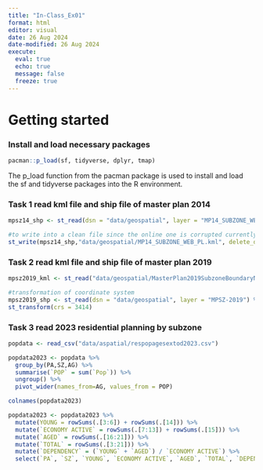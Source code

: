 ```yaml
---
title: "In-Class_Ex01"
format: html
editor: visual
date: 26 Aug 2024
date-modified: 26 Aug 2024 
execute: 
  eval: true
  echo: true
  message: false
  freeze: true
---
```


# Getting started

### Install and load necessary packages

```r
pacman::p_load(sf, tidyverse, dplyr, tmap)

```

The p_load function from the pacman package is used to install and load the sf and tidyverse packages into the R environment.

### Task 1 read kml file and ship file of master plan 2014 

```r
mpsz14_shp <- st_read(dsn = "data/geospatial", layer = "MP14_SUBZONE_WEB_PL")
```

```r
#to write into a clean file since the online one is corrupted currently
st_write(mpsz14_shp,"data/geospatial/MP14_SUBZONE_WEB_PL.kml", delete_dsn=TRUE)
```

### Task 2 read kml file and ship file of master plan 2019

```r
mpsz2019_kml <- st_read("data/geospatial/MasterPlan2019SubzoneBoundaryNoSeaKML.kml")
```

```r
#transformation of coordinate system
mpsz2019_shp <- st_read(dsn = "data/geospatial", layer = "MPSZ-2019") %>%
st_transform(crs = 3414)
```

### Task 3 read 2023 residential planning by subzone

```r
popdata <- read_csv("data/aspatial/respopagesextod2023.csv") 
```

```r
popdata2023 <- popdata %>%
  group_by(PA,SZ,AG) %>%
  summarise(`POP` = sum(`Pop`)) %>%
  ungroup() %>%
  pivot_wider(names_from=AG, values_from = POP)

colnames(popdata2023)
```

```r
popdata2023 <- popdata2023 %>%
  mutate(YOUNG = rowSums(.[3:6]) + rowSums(.[14])) %>%
  mutate(`ECONOMY ACTIVE` = rowSums(.[7:13]) + rowSums(.[15])) %>%
  mutate(`AGED` = rowSums(.[16:21])) %>%
  mutate(`TOTAL` = rowSums(.[3:21])) %>%
  mutate(`DEPENDENCY` = (`YOUNG` + `AGED`) / `ECONOMY ACTIVE`) %>%
  select(`PA`, `SZ`, `YOUNG`, `ECONOMY ACTIVE`, `AGED`, `TOTAL`, `DEPENDENCY`)

```
